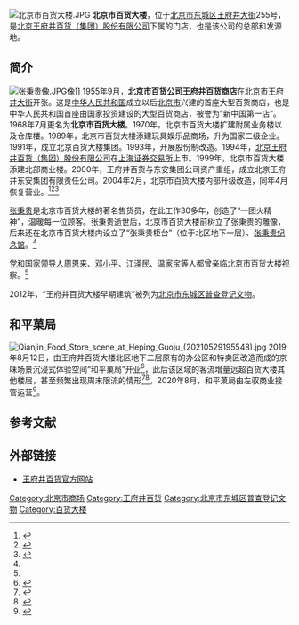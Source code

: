 {{Infobox shopping mall 
|shopping_mall_name = 北京市百货大楼
|image = Beijing Wangfujing Department Store (20210601094548).jpg
|image_width  =
|caption = 
|location = [[北京市|北京市]][[东城区_(北京市)|东城区]][[王府井大街|王府井大街]]255号
|coordinates = {{Coord|39.91237|116.40395|type:landmark_region:CN-11_source:GoogleMaps|display=inline,title}}
|opening_date = 1955年9月
|developer = 
|manager = [[王府井百货|王府井集团]]
|owner = 
|architect =
|number_of_stores = 
|number_of_anchors = 
|floor_area = 
|floors = 
|parking = 
|website =  
|telephone_no =  
}}
[[File:北京市百货大楼.JPG|thumb]]
'''北京市百货大楼'''，位于[[北京市|北京市]][[东城区_(北京市)|东城区]][[王府井大街|王府井大街]]255号，是[[王府井百货|北京王府井百货（集团）股份有限公司]]下属的门店，也是该公司的总部和发源地。

==简介==
[[File:张秉贵像.JPG|thumb]]像]]
1955年9月，'''北京市百货公司王府井百货商店'''在[[北京市|北京市]][[王府井大街|王府井大街]]开张。这是[[中华人民共和国|中华人民共和国]]成立以后[[北京市|北京市]]兴建的首座大型百货商店，也是中华人民共和国首座由国家投资建设的大型百货商店，被誉为“新中国第一店”。1968年7月更名为'''北京市百货大楼'''。1970年，北京市百货大楼扩建附属业务楼以及仓库楼。1989年，北京市百货大楼添建玩具娱乐品商场，升为国家二级企业。1991年，成立北京百货大楼集团。1993年，开展股份制改造。1994年，[[王府井百货|北京王府井百货（集团）股份有限公司]]在[[上海证券交易所|上海证券交易所]]上市。1999年，北京市百货大楼添建北部商业楼。2000年，王府井百货与东安集团公司资产重组，成立北京王府井东安集团有限责任公司。2004年2月，北京市百货大楼内部升级改造，同年4月恢复营业。<ref name=bjlyw>{{Cite web |url=http://www.visitbeijing.com.cn/shopping/arcade/n214619595.shtml |title=历史悠久的王府井百货大楼，北京旅游网，2012-11-26 |accessdate=2014-12-16 |archive-date=2014-12-16 |archive-url=https://web.archive.org/web/20141216162042/http://www.visitbeijing.com.cn/shopping/arcade/n214619595.shtml |dead-url=no }}</ref><ref name=wfjbh>{{Cite web |url=http://www.wfj.com.cn/page/about |title=集团简介，王府井百货，于2014-12-16查阅 |accessdate=2014-12-16 |archive-date=2014-12-16 |archive-url=https://web.archive.org/web/20141216154448/http://www.wfj.com.cn/page/about |dead-url=no }}</ref><ref>{{Cite web |url=http://news.ifeng.com/gundong/detail_2011_09/21/9362367_0.shtml |title=北京市百货大楼，凤凰网，2011-09-21 |accessdate=2014-12-16 |archive-date=2014-12-16 |archive-url=https://web.archive.org/web/20141216184039/http://news.ifeng.com/gundong/detail_2011_09/21/9362367_0.shtml |dead-url=no }}</ref>

[[张秉贵|张秉贵]]是北京市百货大楼的著名售货员，在此工作30多年，创造了“一团火精神”，温暖每一位顾客。张秉贵逝世后，北京市百货大楼前树立了张秉贵的雕像，后来还在北京市百货大楼内设立了“张秉贵柜台”（位于北区地下一层）、[[张秉贵纪念馆|张秉贵纪念馆]]。<ref name=wfjbh/>

[[党和国家领导人|党和国家领导人]][[周恩来|周恩来]]、[[邓小平|邓小平]]、[[江泽民|江泽民]]、[[温家宝|温家宝]]等人都曾亲临北京市百货大楼视察。<ref name=wfjbh/>

2012年，“王府井百货大楼早期建筑”被列为[[北京市东城区普查登记文物|北京市东城区普查登记文物]]。

== 和平菓局 ==
[[File:Qianjin_Food_Store_scene_at_Heping_Guoju_(20210529195548).jpg|thumb]]
2019年8月12日，由王府井百货大楼北区地下二层原有的办公区和特卖区改造而成的京味场景沉浸式体验空间“和平菓局”开业<ref>{{cite news|url=http://www.china.org.cn/chinese/2019-08/13/content_75095984.htm|title=和平菓局在北京开业，王府井大街焕发全新活力|publisher=中国网|date=2019-08-13|accessdate=2021-05-29|archive-date=2020-08-31|archive-url=https://web.archive.org/web/20200831095212/http://www.china.org.cn/chinese/2019-08/13/content_75095984.htm}}</ref>，此后该区域的客流增量远超百货大楼其他楼层，甚至频繁出现周末限流的情形<ref>{{cite web|url=https://finance.sina.com.cn/chanjing/gsnews/2019-08-28/doc-ihytcern4291725.shtml|title=“网红”和平菓局难解百货困局|work=[[北京商报|北京商报]]|date=2019-08-28|accessdate=2021-05-29|archive-date=2021-06-03|archive-url=https://web.archive.org/web/20210603054053/https://finance.sina.com.cn/chanjing/gsnews/2019-08-28/doc-ihytcern4291725.shtml|dead-url=no}}</ref><ref>{{cite news|url=http://www.ceh.com.cn/epaper/uniflows/html/2019/11/26/07/07_41.htm|title=怀旧风能否“吹暖”老商场？|work=[[中国经济导报|中国经济导报]]|date=2019-11-26|accessdate=2021-05-29|archive-date=2021-06-03|archive-url=https://web.archive.org/web/20210603081427/http://www.ceh.com.cn/epaper/uniflows/html/2019/11/26/07/07_41.htm|dead-url=no}}</ref>。2020年8月，和平菓局由左驭商业接管运营<ref>{{cite news|url=https://www.chinanews.com/business/2020/09-30/9303974.shtml|title=沉浸场景+真人互动 和平菓局携手戏精学院还原老北京人物|publisher=[[中国新闻社|中国新闻社]]|date=2020-09-30|accessdate=2021-05-29|archive-date=2021-06-03|archive-url=https://web.archive.org/web/20210603140556/https://www.chinanews.com/business/2020/09-30/9303974.shtml|dead-url=no}}</ref>。

==参考文献==
{{commonscat|Beijing Wangfujing Department Store}}
{{reflist}}

==外部链接==
*[http://www.wfj.com.cn/ 王府井百货官方网站]{{Wayback|url=http://www.wfj.com.cn/ |date=20141216154120 }}

{{中国20世纪建筑遗产}}
[[Category:北京市商场|Category:北京市商场]]
[[Category:王府井百货|Category:王府井百货]]
[[Category:北京市东城区普查登记文物|Category:北京市东城区普查登记文物]]
[[Category:百货大楼|Category:百货大楼]]